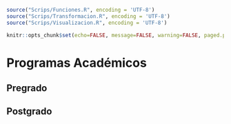 
<!-- Scrips centrales: funciones, fase de transformación y visualización -->

```r
source("Scrips/Funciones.R", encoding = 'UTF-8')
source("Scrips/Transformacion.R", encoding = 'UTF-8')
source("Scrips/Visualizacion.R", encoding = 'UTF-8')
```

```r
knitr::opts_chunk$set(echo=FALSE, message=FALSE, warning=FALSE, paged.print=FALSE, fig.show='hold')
```

# Programas Académicos {#Prog}

## Pregrado

## Postgrado

